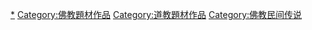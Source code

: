 {{catmore|觀世音菩薩}}

[[Category:觀世音|*]]
[[Category:佛教題材作品|Category:佛教題材作品]]
[[Category:道教題材作品|Category:道教題材作品]]
[[Category:佛教民间传说|Category:佛教民间传说]]
